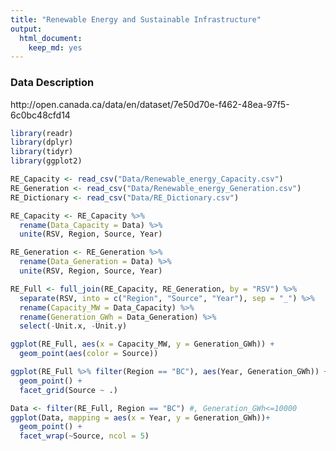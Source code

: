 ```yaml
---
title: "Renewable Energy and Sustainable Infrastructure"
output:
  html_document:
    keep_md: yes
---
```

### Data Description
http://open.canada.ca/data/en/dataset/7e50d70e-f462-48ea-97f5-6c0bc48cfd14 

```r
library(readr)
library(dplyr)
library(tidyr)
library(ggplot2)

RE_Capacity <- read_csv("Data/Renewable_energy_Capacity.csv")
RE_Generation <- read_csv("Data/Renewable_energy_Generation.csv")
RE_Dictionary <- read_csv("Data/RE_Dictionary.csv")

RE_Capacity <- RE_Capacity %>%
  rename(Data_Capacity = Data) %>%
  unite(RSV, Region, Source, Year)

RE_Generation <- RE_Generation %>%
  rename(Data_Generation = Data) %>%
  unite(RSV, Region, Source, Year)

RE_Full <- full_join(RE_Capacity, RE_Generation, by = "RSV") %>%
  separate(RSV, into = c("Region", "Source", "Year"), sep = "_") %>%
  rename(Capacity_MW = Data_Capacity) %>%
  rename(Generation_GWh = Data_Generation) %>%
  select(-Unit.x, -Unit.y)

ggplot(RE_Full, aes(x = Capacity_MW, y = Generation_GWh)) +
  geom_point(aes(color = Source))

ggplot(RE_Full %>% filter(Region == "BC"), aes(Year, Generation_GWh)) +
  geom_point() +
  facet_grid(Source ~ .)

Data <- filter(RE_Full, Region == "BC") #, Generation_GWh<=10000
ggplot(Data, mapping = aes(x = Year, y = Generation_GWh))+
  geom_point() +
  facet_wrap(~Source, ncol = 5)
```

